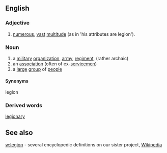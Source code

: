 == English ==

=== Adjective ===

# [[numerous]], [[vast]] [[multitude]] (as in 'his attributes are legion').

=== Noun ===
# a  [[military]] [[organization]], [[army]], [[regiment]], (rather archaic)
# an [[association]] (often of ex-[[servicemen]])
# a [[large]] [[group]] of [[people]]

==== Synonyms ====

legion

=== Derived words ===

[[legionary]]

== See also ==

[[w:legion]] - several encyclopedic definitions on our sister project, [[Wikipedia]]